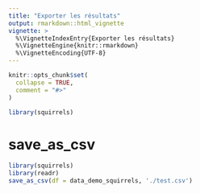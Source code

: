 ```yaml
---
title: "Exporter les résultats"
output: rmarkdown::html_vignette
vignette: >
  %\VignetteIndexEntry{Exporter les résultats}
  %\VignetteEngine{knitr::rmarkdown}
  %\VignetteEncoding{UTF-8}
---
```


```r
knitr::opts_chunk$set(
  collapse = TRUE,
  comment = "#>"
)
```

```r
library(squirrels)
```

<!-- WARNING - This vignette is generated by {fusen} from dev/flat_export_results.Rmd: do not edit by hand -->




# save_as_csv
    
  
  
```r
library(squirrels)
library(readr)
save_as_csv(df = data_demo_squirrels, './test.csv')
```

  
  

